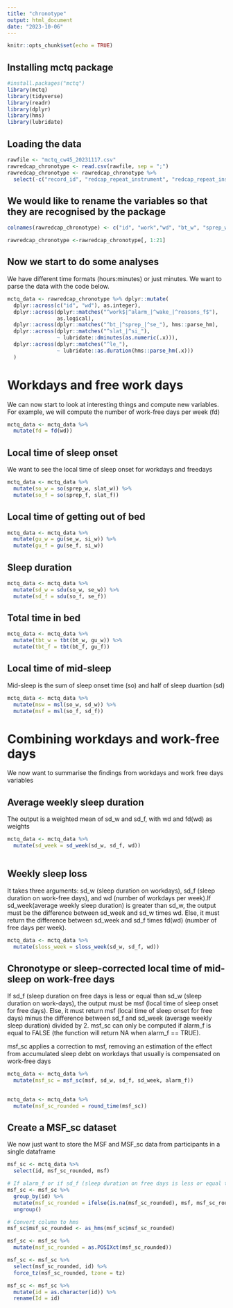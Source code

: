 ---
title: "chronotype"
output: html_document
date: "2023-10-06"
---

```{r setup, include=FALSE}
knitr::opts_chunk$set(echo = TRUE)
```

## Installing mctq package

```{r}
#install.packages("mctq")
library(mctq)
library(tidyverse)
library(readr)
library(dplyr)
library(hms)
library(lubridate)
```

## Loading the data

```{r}
rawfile <- "mctq_cw45_20231117.csv"
rawredcap_chronotype <- read.csv(rawfile, sep = ";")
rawredcap_chronotype <- rawredcap_chronotype %>%
  select(-c("record_id", "redcap_repeat_instrument", "redcap_repeat_instance", "mctq_timestamp")) 
```

## We would like to rename the variables so that they are recognised by the package
```{r}
colnames(rawredcap_chronotype) <- c("id", "work","wd", "bt_w", "sprep_w", "slat_w", "se_w", "si_w", "alarm_w", "wake_before_w", "bt_f", "sprep_f", "slat_f", "se_f", "si_f", "alarm_f", "reasons_f", "mctq_reason_1", "mctq_reason_2", "mctq_reason_3", "mctq_reason_spec")

rawredcap_chronotype <-rawredcap_chronotype[, 1:21]
```

## Now we start to do some analyses
We have different time formats (hours:minutes) or just minutes. We want to parse the data with the code below.
```{r}
mctq_data <- rawredcap_chronotype %>% dplyr::mutate(
  dplyr::across(c("id", "wd"), as.integer),
  dplyr::across(dplyr::matches("^work$|^alarm_|^wake_|^reasons_f$"),
                as.logical),
  dplyr::across(dplyr::matches("^bt_|^sprep_|^se_"), hms::parse_hm),
  dplyr::across(dplyr::matches("^slat_|^si_"),
                ~ lubridate::dminutes(as.numeric(.x))),
  dplyr::across(dplyr::matches("^le_"), 
                ~ lubridate::as.duration(hms::parse_hm(.x)))
  )
```

# Workdays and free work days

We can now start to look at interesting things and compute new variables. For example, we will compute the number of work-free days per week (fd)
```{r}
mctq_data <- mctq_data %>%
  mutate(fd = fd(wd))
```

## Local time of sleep onset
We want to see the local time of sleep onset for workdays and freedays
```{r}
mctq_data <- mctq_data %>%
  mutate(so_w = so(sprep_w, slat_w)) %>%
  mutate(so_f = so(sprep_f, slat_f))
```

## Local time of getting out of bed 
```{r}
mctq_data <- mctq_data %>%
  mutate(gu_w = gu(se_w, si_w)) %>%
  mutate(gu_f = gu(se_f, si_w))
```
## Sleep duration
```{r}
mctq_data <- mctq_data %>%
  mutate(sd_w = sdu(so_w, se_w)) %>%
  mutate(sd_f = sdu(so_f, se_f))
```
## Total time in bed 
```{r}
mctq_data <- mctq_data %>%
  mutate(tbt_w = tbt(bt_w, gu_w)) %>%
  mutate(tbt_f = tbt(bt_f, gu_f))
```
## Local time of mid-sleep
Mid-sleep is the sum of sleep onset time (so) and half of sleep duartion (sd)
```{r}
mctq_data <- mctq_data %>%
  mutate(msw = msl(so_w, sd_w)) %>%
  mutate(msf = msl(so_f, sd_f))
```
# Combining workdays and work-free days 
We now want to summarise the findings from workdays and work free days variables

## Average weekly sleep duration
The output is a weighted mean of sd_w and sd_f, with wd and fd(wd) as weights
```{r}
mctq_data <- mctq_data %>%
  mutate(sd_week = sd_week(sd_w, sd_f, wd))
           
```
## Weekly sleep loss
It takes three arguments: sd_w (sleep duration on workdays), sd_f (sleep duration on work-free days), and wd (number of workdays per week).If sd_week(average weekly sleep duration) is greater than sd_w, the output must be the difference between sd_week and sd_w times wd. Else, it must return the difference between sd_week and sd_f times fd(wd) (number of free days per week). 
```{r}
mctq_data <- mctq_data %>%
  mutate(sloss_week = sloss_week(sd_w, sd_f, wd))
```
## Chronotype or sleep-corrected local time of mid-sleep on work-free days 
If sd_f (sleep duration on free days is less or equal than sd_w (sleep duration on work-days), the output must be msf (local time of sleep onset for free days). Else, it must return msf (local time of sleep onset for free days) minus the difference between sd_f and sd_week (average weekly sleep duration) divided by 2. msf_sc can only be computed if alarm_f is equal to FALSE (the function will return NA when alarm_f == TRUE).

msf_sc applies a correction to msf, removing an estimation of the effect from accumulated sleep debt on workdays that usually is compensated on work-free days
```{r}
mctq_data <- mctq_data %>%
  mutate(msf_sc = msf_sc(msf, sd_w, sd_f, sd_week, alarm_f))
  
```

```{r}
mctq_data <- mctq_data %>%
  mutate(msf_sc_rounded = round_time(msf_sc))
```
## Create a MSF_sc dataset 
We now just want to store the MSF and MSF_sc data from participants in a single dataframe
```{r}
msf_sc <- mctq_data %>%
  select(id, msf_sc_rounded, msf)
```


```{r}
# If alarm_f or if sd_f (sleep duration on free days is less or equal than sd_w (sleep duration on work-days), msf_sc returns NA and the chrnotype we are inetersted in visualising is then MSF (no correction applied). So, we want to mutate the msf_sc_rounded column to nclude the msf values in case msf_sc cannot be calculated
msf_sc <- msf_sc %>%
  group_by(id) %>%
  mutate(msf_sc_rounded = ifelse(is.na(msf_sc_rounded), msf, msf_sc_rounded)) %>%
  ungroup()

# Convert column to hms
msf_sc$msf_sc_rounded <- as_hms(msf_sc$msf_sc_rounded)
```

```{r}
msf_sc <- msf_sc %>%
  mutate(msf_sc_rounded = as.POSIXct(msf_sc_rounded))
```

```{r}
msf_sc <- msf_sc %>%
  select(msf_sc_rounded, id) %>%
  force_tz(msf_sc_rounded, tzone = tz)

msf_sc <- msf_sc %>%
  mutate(id = as.character(id)) %>%
  rename(Id = id)
```

